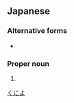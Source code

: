 ==Japanese==
{{ja-kanjitab|くに|よ|yomi=kun}}

===Alternative forms===
* {{ja-r|国世|^くによ}}

===Proper noun===
{{ja-pos|proper|くによ}}

# {{given name|female|lang=ja}}

[[Category:Japanese female given names|くによ]]